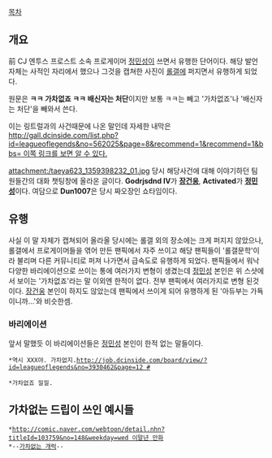 [[목차]]

== 개요 ==
前 CJ 엔투스 프로스트 소속 프로게이머 [[정민성]]이 쓰면서 유행한 단어이다. 해당 발언자체는 사적인 자리에서 했으나 그것을 캡쳐한 사진이 [[롤갤]]에 퍼지면서 유행하게 되었다.

원문은 '''ㅋㅋ 가차없죠 ㅋㅋ 배신자는 처단'''이지만 보통 ㅋㅋ는 빼고 '가차없죠'나 '배신자는 처단'을 빼와서 쓴다.

이는 링트럴과의 사건때문에 나온 말인데 자세한 내막은 [[http://gall.dcinside.com/list.php?id=leagueoflegends&no=562025&page=8&recommend=1&recommend=1&bbs=  이쪽 링크를 보면 알 수 있다.]]


attachment:/taeya623_1359398232_01.jpg
당시 해당사건에 대해 이야기하던 팀원들간의 대화 챗팅창에 올라온 글이다. '''Godrjsdnd IV'''가 '''[[장건웅]]''', '''Activated'''가 '''[[정민성]]'''이다. 여담으로 '''Dun1007'''은 당시 짜오장인 쇼타임이다.

== 유행 ==
사실 이 말 자체가 캡쳐되어 올라올 당시에는 롤갤 외의 장소에는 크게 퍼지지 않았으나, 롤갤에서 프로게이머들을 엮어 만든 팬픽에서 자주 쓰이고 해당 팬픽들이 '롤갤문학'이라 불리며 다른 커뮤니티로 퍼져 나가면서 급속도로 유행하게 되었다. 팬픽들에서 워낙 다양한 바리에이션으로 쓰이는 통에 여러가지 변형이 생겼는데 [[정민성]] 본인은 위 스샷에서 보이는 '가차없죠'라는 말 이외엔 한적이 없다. 전부 팬픽에서 여러가지로 변형 된것이다. [[장건웅]] 본인이 하지도 않았는데 팬픽에서 쓰이게 되어 유행하게 된 '아듀부는 가됵이니까...'와 비슷한셈.

=== 바리에이션 ===
앞서 말했듯 이 바리에이션들은 [[정민성]] 본인이 한적 없는 말들이다.

 *역시 XXX야. 가차없지.[[http://job.dcinside.com/board/view/?id=leagueoflegends&no=3930462&page=12 #]]

 *가차없죠 낄낄.

== 가차없는 드립이 쓰인 예시들 ==

 *[[http://comic.naver.com/webtoon/detail.nhn?titleId=103759&no=148&weekday=wed 이말년 만화]]
 *--[[가차없는 개럭]]--
